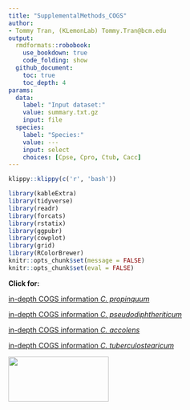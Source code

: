 ```yaml
---
title: "SupplementalMethods_COGS"
author: 
- Tommy Tran, (KLemonLab) Tommy.Tran@bcm.edu
output:
  rmdformats::robobook:
    use_bookdown: true
    code_folding: show
  github_document:
    toc: true
    toc_depth: 4
params:
  data: 
    label: "Input dataset:"
    value: summary.txt.gz
    input: file
  species:
    label: "Species:"
    value: ---
    input: select
    choices: [Cpse, Cpro, Ctub, Cacc]
---
```


```r
klippy::klippy(c('r', 'bash'))
```

```r
library(kableExtra)
library(tidyverse)
library(readr)
library(forcats)
library(rstatix)
library(ggpubr)
library(cowplot)
library(grid)
library(RColorBrewer)
knitr::opts_chunk$set(message = FALSE)
knitr::opts_chunk$set(eval = FALSE)
```

**Click for:**

[in-depth COGS information *C. propinquum*](analysis_COGS/COGS_Cpr.html)

[in-depth COGS information *C. pseudodiphtheriticum*](analysis_COGS/COGS_Cps.html)

[in-depth COGS information *C. accolens*](analysis_COGS/COGS_Cac.html)

[in-depth COGS information *C. tuberculostearicum*](analysis_COGS/COGS_Ctu.html)

<img src="images/Department-of-Molecular-Virology-&amp;-Microbiologyy-Horz-GRAY.png" align="left" width="200" height="90"/>
